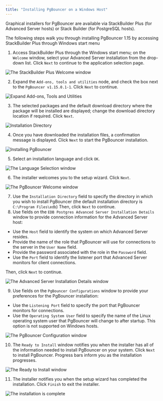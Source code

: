 ```yaml
---
title: "Installing PgBouncer on a Windows Host"
---
```


<div id="using_the_graphical_installer" class="registered_link"></div>


Graphical installers for PgBouncer are available via StackBuilder Plus (for Advanced Server hosts) or Stack Builder (for PostgreSQL hosts).

The following steps walk you through installing PgBouncer 1.15 by accessing StackBuilder Plus through Windows start menu

1.  Access StackBuilder Plus through the Windows start menu; on the `Welcome` window, select your Advanced Server installation from the drop-down list. Click `Next` to continue to the application selection page.

![The StackBuilder Plus Welcome window](../images/sbp_welcome.png)

2.  Expand the `Add-ons, tools and utilities` node, and check the box next to the `PgBouncer v1.15.0.1-1`. Click `Next` to continue.

![Expand Add-ons, Tools and Utilities](../images/add-ons.png)

3.  The selected packages and the default download directory where the package will be installed are displayed; change the download directory location if required. Click `Next`.

![Installation Directory](../images/sbp_selected_packages.png)

4.  Once you have downloaded the installation files, a confirmation message is displayed. Click `Next` to start the PgBouncer installation.

![Installing PgBouncer](../images/sbp_installation_complete.png)

5.  Select an installation language and click `OK`.

![The Language Selection window](../images/sbp_language_selection.png)

6.  The installer welcomes you to the setup wizard. Click `Next`.

![The PgBouncer Welcome window](../images/pgbouncer_welcome.png)

7.  Use the `Installation Directory` field to specify the directory in which you wish to install PgBouncer (the default installation directory is `C:\Program Files\edb`) Then, click `Next` to continue.
8.  Use fields on the `EDB Postgres Advanced Server Installation Details` window to provide connection information for the Advanced Server host:

-   Use the `Host` field to identify the system on which Advanced Server resides.
-   Provide the name of the role that PgBouncer will use for connections to the server in the `User Name` field.
-   Provide the password associated with the role in the `Password` field.
-   Use the `Port` field to identify the listener port that Advanced Server monitors for client connections.

Then, click `Next` to continue.

![The Advanced Server Installation Details window](../images/pg_advanced_server_details.png)

9.  Use fields on the `PgBouncer Configurations` window to provide your preferences for the PgBouncer installation:

-   Use the `Listening Port` field to specify the port that PgBouncer monitors for connections.
-   Use the `Operating System User` field to specify the name of the Linux operating system user that PgBouncer will change to after startup. This option is not supported on Windows hosts.

![The PgBouncer Configuration window](../images/pgbouncer_configuration_window.png)

10.  The `Ready to Install` window notifies you when the installer has all of the information needed to install PgBouncer on your system. Click `Next` to install PgBouncer. Progress bars inform you as the installation progresses.

![The Ready to Install window](../images/ready_to_install.png)

11.  The installer notifies you when the setup wizard has completed the installation. Click `Finish` to exit the installer.

![The installation is complete](../images/pgbouncer_installation_complete.png)
